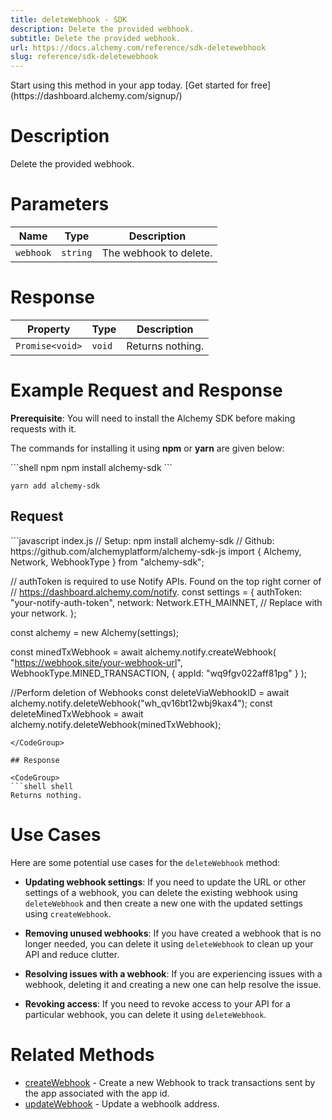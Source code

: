 ```yaml
---
title: deleteWebhook - SDK
description: Delete the provided webhook.
subtitle: Delete the provided webhook.
url: https://docs.alchemy.com/reference/sdk-deletewebhook
slug: reference/sdk-deletewebhook
---
```


<Tip title="Don’t have an API key?" icon="star">
  Start using this method in your app today. [Get started for free](https://dashboard.alchemy.com/signup/)
</Tip>

# Description

Delete the provided webhook.

# Parameters

| Name      | Type     | Description            |
| --------- | -------- | ---------------------- |
| `webhook` | `string` | The webhook to delete. |

# Response

| Property        | Type   | Description      |
| --------------- | ------ | ---------------- |
| `Promise<void>` | `void` | Returns nothing. |

# Example Request and Response

**Prerequisite**: You will need to install the Alchemy SDK before making requests with it.

The commands for installing it using **npm** or **yarn** are given below:

<CodeGroup>
  ```shell npm
  npm install alchemy-sdk
  ```

  ```shell yarn
  yarn add alchemy-sdk
  ```
</CodeGroup>

## Request

<CodeGroup>
  ```javascript index.js
  // Setup: npm install alchemy-sdk
  // Github: https://github.com/alchemyplatform/alchemy-sdk-js
  import { Alchemy, Network, WebhookType } from "alchemy-sdk";

  // authToken is required to use Notify APIs. Found on the top right corner of
  // https://dashboard.alchemy.com/notify.
  const settings = {
    authToken: "your-notify-auth-token",
    network: Network.ETH_MAINNET, // Replace with your network.
  };

  const alchemy = new Alchemy(settings);

  const minedTxWebhook = await alchemy.notify.createWebhook(
    "https://webhook.site/your-webhook-url",
    WebhookType.MINED_TRANSACTION,
    { appId: "wq9fgv022aff81pg" }
  );

  //Perform deletion of Webhooks
  const deleteViaWebhookID = await alchemy.notify.deleteWebhook("wh_qv16bt12wbj9kax4");
  const deleteMinedTxWebhook = await alchemy.notify.deleteWebhook(minedTxWebhook);
  ```
</CodeGroup>

## Response

<CodeGroup>
  ```shell shell
  Returns nothing.
  ```
</CodeGroup>

# Use Cases

Here are some potential use cases for the `deleteWebhook` method:

* **Updating webhook settings**: If you need to update the URL or other settings of a webhook, you can delete the existing webhook using `deleteWebhook` and then create a new one with the updated settings using `createWebhook`.

* **Removing unused webhooks**: If you have created a webhook that is no longer needed, you can delete it using `deleteWebhook` to clean up your API and reduce clutter.

* **Resolving issues with a webhook**: If you are experiencing issues with a webhook, deleting it and creating a new one can help resolve the issue.

* **Revoking access**: If you need to revoke access to your API for a particular webhook, you can delete it using `deleteWebhook`.

# Related Methods

* [createWebhook](/reference/createwebhook-sdk) - Create a new Webhook to track transactions sent by the app associated with the app id.
* [updateWebhook](/reference/updatewebhook-sdk) - Update a webhoolk address.
